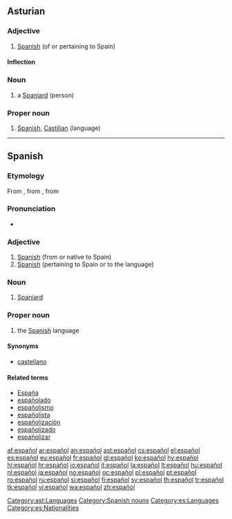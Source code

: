 ==Asturian==

===Adjective===
{{ast-adj|español|m=español|mpl=españoles}}

# [[Spanish]] (of or pertaining to Spain)

====Inflection====
{{ast-decl-adj|español|m=español|mpl=españoles}}

===Noun===
{{ast-noun-mf|español|mpl=españoles}}

# a [[Spaniard]] (person)

===Proper noun===
{{infl|ast|proper noun|g=m}}

# [[Spanish]], [[Castilian]] (language)

[[Category:ast:Languages]]

----

==Spanish==

===Etymology===
From {{etyl|prv|es}} {{term|espaignol}}, from {{etyl|ML.|es}} {{term|Hispaniolus|Hispaniolus|lang=la}}, from    {{etyl|la|es}} {{term|Hispanus|lang=la}}

===Pronunciation===
* {{audio|es-us-espanol.ogg|Audio (US)}}

===Adjective===
{{es-adj|masculine plural=españoles|feminine=española}}

# [[Spanish]] (from or native to Spain)
# [[Spanish]] (pertaining to Spain or to the language)

===Noun===
{{es-noun-mf|masculine plural=españoles|feminine=española}}

# [[Spaniard]]

===Proper noun===
{{es-proper noun|m}}
# the [[Spanish]] language

====Synonyms====
*[[castellano]]

====Related terms====
*[[España]]
*[[españolado]]
*[[españolismo]]
*[[españolista]]
*[[españolización]]
*[[españolizado]]
*[[españolizar]]

[[Category:Spanish nouns]]
[[Category:es:Languages]]
[[Category:es:Nationalities]]

[[af:español]]
[[ar:español]]
[[an:español]]
[[ast:español]]
[[cs:español]]
[[el:español]]
[[es:español]]
[[eu:español]]
[[fr:español]]
[[gl:español]]
[[ko:español]]
[[hy:español]]
[[hi:español]]
[[hr:español]]
[[io:español]]
[[it:español]]
[[la:español]]
[[lt:español]]
[[hu:español]]
[[nl:español]]
[[ja:español]]
[[no:español]]
[[oc:español]]
[[pl:español]]
[[pt:español]]
[[ro:español]]
[[ru:español]]
[[si:español]]
[[fi:español]]
[[sv:español]]
[[th:español]]
[[tr:español]]
[[tk:español]]
[[vi:español]]
[[wa:español]]
[[zh:español]]
